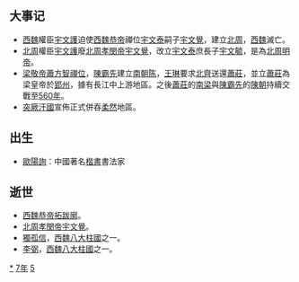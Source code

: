 {{yearTOC|557|南朝梁'''[[太平_(萧方智)|太平]]二年'''；高昌'''[[建昌_(麴寶茂)|建昌]]三年'''；北齊'''[[天保_(高洋)|天保]]八年'''；西梁'''[[大定_(萧詧)|大定]]三年'''；南朝陳'''[[永定_(陈霸先)|永定]]元年'''；北周'''[[周孝闵帝|孝闵帝]]元年'''，'''[[周明帝|明帝]]元年'''；新罗'''[[開國_(新羅)|開國]]七年'''}}

== 大事记 ==
*[[西魏|西魏]]權臣[[宇文護|宇文護]]迫使[[西魏恭帝|西魏恭帝]]禪位[[宇文泰|宇文泰]]嗣子[[宇文覺|宇文覺]]，建立[[北周|北周]]，[[西魏|西魏]]滅亡。
*[[北周|北周]]權臣[[宇文護|宇文護]]廢[[北周孝閔帝|北周孝閔帝]][[宇文覺|宇文覺]]，改立[[宇文泰|宇文泰]]庶長子[[宇文毓|宇文毓]]，是為[[北周明帝|北周明帝]]。
*[[梁敬帝|梁敬帝]][[蕭方智|蕭方智]][[禪位|禪位]]，[[陳霸先|陳霸先]]建立[[南朝陈|南朝陈]]，[[王琳_(巴陵郡王)|王琳]]要求[[北齊|北齊]]送還[[蕭莊|蕭莊]]，並立[[蕭莊|蕭莊]]為梁皇帝於[[郢州|郢州]]，據有長江中上游地區。之後[[蕭莊|蕭莊]]的[[南梁|南梁]]與[[陳霸先|陳霸先]]的[[陳_(南朝)|陳朝]]持續交戰至[[560年|560年]]。
*[[突厥汗國|突厥汗國]]宣佈正式併吞[[柔然|柔然]]地區。

== 出生 ==
*[[歐陽詢|歐陽詢]]：中國著名[[楷書|楷書]]書法家

== 逝世 ==
{{Wikisource year mention}}
*[[西魏恭帝|西魏恭帝]][[拓跋廓|拓跋廓]]。
*[[北周孝閔帝|北周孝閔帝]][[宇文覺|宇文覺]]。
*[[獨孤信|獨孤信]]，[[西魏八大柱國|西魏八大柱國]]之一。
*[[李弼_(赵国公)|李弼]]，[[西魏八大柱國|西魏八大柱國]]之一。

[[Category:557年|*]]
[[Category:550年代|7年]]
[[Category:6世纪各年|5]]
